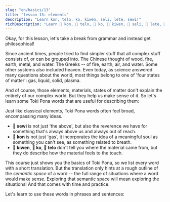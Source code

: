```yaml
---
slug: "en/basics/13"
title: "lesson 13: elements"
description: "Learn kon, telo, ko, kiwen, seli, lete, sewi!"
richDescription: "Learn 󱤝 kon, 󱥪 telo, 󱤜 ko, 󱤛 kiwen, 󱥗 seli, 󱤦 lete, 󱥚 sewi!"
---
```



Okay, for this lesson, let's take a break from grammar and instead get philosophical!

Since ancient times, people tried to find simpler stuff that all complex stuff consists of, or can be grouped into. The Chinese thought of wood, fire, earth, metal, and water. The Greeks -- of fire, earth, air, and water. Some other systems also included heaven. Even today, as science answered many questions about the world, most things belong to one of 'four states of matter': gas, liquid, solid, plasma.

And of course, those elements, materials, states of matter don't explain the entirely of our complex world. But they help us make sense of it. So let's learn some Toki Pona words that are useful for describing them:

<List>
  <Word sl="kon" m="air, soul, essence, meaning" />
  <Word sl="telo" m="water, liquid" />
  <Word sl="ko" m="a soft solid, like sand, clay, dough" />
  <Word sl="kiwen" m="a hard solid, like stone, wood, metal" />
  <Word sl="seli" m="fire, hot, to burn" />
  <Word sl="lete" m="cold" />
  <Word sl="sewi" m="sky; high, divine" />
</List>

Just like classical elements, Toki Pona words often feel broad, encompassing many ideas.  
* **󱥚 sewi** is not just 'the above', but also the reverence we have for something that's always above us and always out of reach.  
* **󱤝 kon** is not just 'gas', it incorporates the idea of a meaningful soul as something you can't see, as something related to breath.  
* **󱤛 kiwen**, **󱤜 ko**, **󱥪 telo** don't tell you where the material came from, but they do describe how the material feels to the touch.

This course just shows you the basics of Toki Pona, so we list every word with a short translation. But the translation only hints at a rough outline of the *semantic space* of a word -- the full range of situations where a word would make sense. Exploring that semantic space will mean exploring the situations! And that comes with time and practice.

Let's learn to use these words in phrases and sentences:

<List>
  <Word sl="kiwen kasi" m="the hard stuff of a plant, wood" />
  <Word sl="ko lete" m="cold fluff, snow" />
  <Word sl="kon sewi" m="divine spirit" />
  <Word sl="telo nasa" m="liquid that causes drunkenness, alcohol" />
  <Sentence sl="lete li awen e moku." m="Coldness preserves the food." />
  <Sentence sl="seli li moku e kiwen kasi." m="The fire consumed the wood." />
  <Sentence sl="telo li kama tan sewi." m="Water is falling from the sky.<br />(It's raining.)" />
  <Sentence sl="o kama sona e kon toki!" m="Learn the meaning of the speech!" />
</List>
